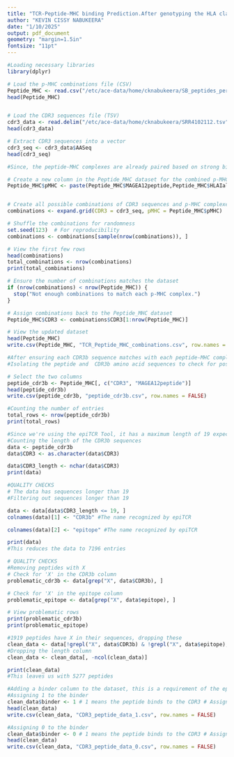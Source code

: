 ```yaml
---
title: "TCR-Peptide-MHC binding Prediction.After genotyping the HLA class I alleles of the study cohort, predicting the MAGEA12 peptides, then strong binder peptide-MHC complexes, Next step, TCR CDR3 sequences pertaining breast cancer subtypes (LumA, LumB, Basal, Her2+). This script aims to predict which p-MHC complexes bind to the CDR3 sequences."
author: "KEVIN CISSY NABUKEERA"
date: "1/10/2025"
output: pdf_document
geometry: "margin=1.5in"
fontsize: "11pt"
---
```



```r
#Loading necessary libraries
library(dplyr)

```

```r
# Load the p-MHC combinations file (CSV)
Peptide_MHC <- read.csv("/etc/ace-data/home/cknabukeera/SB_peptides_per_allele.csv")
head(Peptide_MHC)


# Load the CDR3 sequences file (TSV)
cdr3_data <- read.delim("/etc/ace-data/home/cknabukeera/SRR4102112.tsv", skip = 1) #skip =1 , skips the first metadata line in the file
head(cdr3_data)
```
```r
# Extract CDR3 sequences into a vector
cdr3_seq <- cdr3_data$AASeq
head(cdr3_seq)

#Since, the peptide-MHC complexes are already paired based on strong binding and affinity binding between the peptide and HLA alleles, I want to  assign each CDR3 seq to each p-MHC complex

# Create a new column in the Peptide_MHC dataset for the combined p-MHC complex
Peptide_MHC$pMHC <- paste(Peptide_MHC$MAGEA12peptide,Peptide_MHC$HLAIalleles, sep = "_")


# Create all possible combinations of CDR3 sequences and p-MHC complexes
combinations <- expand.grid(CDR3 = cdr3_seq, pMHC = Peptide_MHC$pMHC)

# Shuffle the combinations for randomness
set.seed(123)  # For reproducibility
combinations <- combinations[sample(nrow(combinations)), ]

# View the first few rows
head(combinations)
total_combinations <- nrow(combinations)
print(total_combinations)
```
```r
# Ensure the number of combinations matches the dataset
if (nrow(combinations) < nrow(Peptide_MHC)) {
  stop("Not enough combinations to match each p-MHC complex.")
}

# Assign combinations back to the Peptide_MHC dataset
Peptide_MHC$CDR3 <- combinations$CDR3[1:nrow(Peptide_MHC)]

# View the updated dataset
head(Peptide_MHC)
write.csv(Peptide_MHC, "TCR_Peptide_MHC_combinations.csv", row.names = FALSE)
```


```r
#After ensuring each CDR3b sequence matches with each peptide-MHC complex,
#Isolating the peptide and  CDR3b amino acid sequences to check for possible binding and binding affinity

# Select the two columns
peptide_cdr3b <- Peptide_MHC[, c("CDR3", "MAGEA12peptide")]
head(peptide_cdr3b)
write.csv(peptide_cdr3b, "peptide_cdr3b.csv", row.names = FALSE)

#Counting the number of entries
total_rows <- nrow(peptide_cdr3b)
print(total_rows)

```
```r
#Since we're using the epiTCR Tool, it has a maximum length of 19 expected for its input CDR3b sequences.
#Counting the length of the CDR3b sequences
data <- peptide_cdr3b
data$CDR3 <- as.character(data$CDR3)

data$CDR3_length <- nchar(data$CDR3)
print(data)

#QUALITY CHECKS
# The data has sequences longer than 19
#Filtering out sequences longer than 19

data <- data[data$CDR3_length <= 19, ]
colnames(data)[1] <- "CDR3b" #The name recognized by epiTCR

colnames(data)[2] <- "epitope" #The name recognized by epiTCR

print(data)
#This reduces the data to 7196 entries

```

```r
# QUALITY CHECKS
#Removing peptides with X
# Check for 'X' in the CDR3b column
problematic_cdr3b <- data[grep("X", data$CDR3b), ]

# Check for 'X' in the epitope column
problematic_epitope <- data[grep("X", data$epitope), ]

# View problematic rows
print(problematic_cdr3b)
print(problematic_epitope)

#1919 peptides have X in their sequences, dropping these
clean_data <- data[!grepl("X", data$CDR3b) & !grepl("X", data$epitope), ]
#Dropping the length column
clean_data <- clean_data[, -ncol(clean_data)]

print(clean_data)
#This leaves us with 5277 peptides
```
```r
#Adding a binder column to the dataset, this is a requirement of the epiTCR tool
#Assigning 1 to the binder
clean_data$binder <- 1 # 1 means the peptide binds to the CDR3 # Assigning 1 to all entries
head(clean_data)
write.csv(clean_data, "CDR3_peptide_data_1.csv", row.names = FALSE)

#Assigning 0 to the binder
clean_data$binder <- 0 # 1 means the peptide binds to the CDR3 # Assigning 1 to all entries
head(clean_data)
write.csv(clean_data, "CDR3_peptide_data_0.csv", row.names = FALSE)


```




